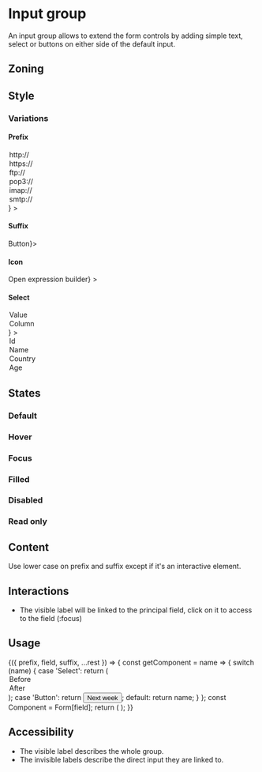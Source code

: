 
<Meta title="Components/Form/Form Field Group" />

# Input group

An input group allows to extend the form controls by adding simple text, select or buttons on either side of the default input.

## Zoning

<FigmaImage
	src="https://www.figma.com/file/qc8oUSyVJM67gSsbTShftt/%F0%9F%93%90-Zoning?node-id=249%3A129"
	alt="zoning image for input groups"
/>

## Style

### Variations

#### Prefix

<FigmaIframe
	light="https://www.figma.com/file/FaYIWpJeP6LwjWr78L8eAr/Forms?node-id=2008%3A1"
	dark="https://www.figma.com/file/FaYIWpJeP6LwjWr78L8eAr/Forms?node-id=2008%3A18"
/>

<Canvas>
	<Story name="select">
		<Form.InputGroup
			label="Input"
			prefix={
				<Form.Select label="Protocol">
					<option selected>http://</option>
					<option>https://</option>
					<option>ftp://</option>
					<option>pop3://</option>
					<option>imap://</option>
					<option>smtp://</option>
				</Form.Select>
			}
		>
			<Form.Url label="Domain" placeholder="www.talend.com" />
		</Form.InputGroup>
	</Story>
</Canvas>

#### Suffix

<FigmaIframe
	light="https://www.figma.com/file/FaYIWpJeP6LwjWr78L8eAr/Forms?node-id=2008%3A50"
	dark="https://www.figma.com/file/FaYIWpJeP6LwjWr78L8eAr/Forms?node-id=2008%3A84"
/>

<Canvas>
	<Story name="button">
		<Form.InputGroup label="Input" suffix={<Button.Secondary>Button</Button.Secondary>}>
			<Form.Text />
		</Form.InputGroup>
	</Story>
</Canvas>

#### Icon

<FigmaIframe
	light="https://www.figma.com/file/FaYIWpJeP6LwjWr78L8eAr/Forms?node-id=2008%3A112"
	dark="https://www.figma.com/file/FaYIWpJeP6LwjWr78L8eAr/Forms?node-id=2008%3A354"
/>

<Canvas>
	<Story name="button--icon">
		<Form.InputGroup
			label="Expression builder"
			suffix={<Button.Icon icon={'talend-wrench'}>Open expression builder</Button.Icon>}
		>
			<Form.Text placeholder="Write your expression or drag element" />
		</Form.InputGroup>
	</Story>
</Canvas>

#### Select

<FigmaIframe
	light="https://www.figma.com/file/FaYIWpJeP6LwjWr78L8eAr/Forms?node-id=2008%3A1010"
	dark="https://www.figma.com/file/FaYIWpJeP6LwjWr78L8eAr/Forms?node-id=2008%3A1040"
/>

<Canvas>
	<Story name="select--select">
		<Form.InputGroup
			label="Input"
			prefix={
				<Form.Select label="Type">
					<option>Value</option>
					<option selected>Column</option>
				</Form.Select>
			}
		>
			<Form.Select label="Column">
				<option>Id</option>
				<option>Name</option>
				<option selected>Country</option>
				<option>Age</option>
			</Form.Select>
		</Form.InputGroup>
	</Story>
</Canvas>

## States

### Default

<FigmaIframe
	light="https://www.figma.com/file/FaYIWpJeP6LwjWr78L8eAr/Forms?node-id=2008%3A406"
	dark="https://www.figma.com/file/FaYIWpJeP6LwjWr78L8eAr/Forms?node-id=2008%3A699"
/>

<Canvas>
	<Story name="default">
		<Form.InputGroup label="Input" prefix="$" suffix=".00">
			<Form.Text />
		</Form.InputGroup>
	</Story>
</Canvas>

### Hover

<FigmaIframe
	light="https://www.figma.com/file/FaYIWpJeP6LwjWr78L8eAr/Forms?node-id=2008%3A449"
	dark="https://www.figma.com/file/FaYIWpJeP6LwjWr78L8eAr/Forms?node-id=2008%3A701"
/>

<Canvas withSource="none">
	<Story name="hover" decorators={[WithSelector.decorator(':hover')]}>
		<Form.InputGroup label="Input" prefix="$" suffix=".00">
			<Form.Text />
		</Form.InputGroup>
	</Story>
</Canvas>

### Focus

<FigmaIframe
	light="https://www.figma.com/file/FaYIWpJeP6LwjWr78L8eAr/Forms?node-id=2008%3A501"
	dark="https://www.figma.com/file/FaYIWpJeP6LwjWr78L8eAr/Forms?node-id=2008%3A703"
/>

<Canvas withSource="none">
	<Story name="focus" decorators={[WithSelector.decorator(':focus-within')]}>
		<Form.InputGroup label="Input" prefix="$" suffix=".00">
			<Form.Text />
		</Form.InputGroup>
	</Story>
</Canvas>

### Filled

<FigmaIframe
	light="https://www.figma.com/file/FaYIWpJeP6LwjWr78L8eAr/Forms?node-id=2008%3A553"
	dark="https://www.figma.com/file/FaYIWpJeP6LwjWr78L8eAr/Forms?node-id=2008%3A705"
/>

<Canvas>
	<Story name="filled">
		<Form.InputGroup label="Input" prefix="$" suffix=".00">
			<Form.Number value="100" />
		</Form.InputGroup>
	</Story>
</Canvas>

### Disabled

<FigmaIframe
	light="https://www.figma.com/file/FaYIWpJeP6LwjWr78L8eAr/Forms?node-id=2008%3A605"
	dark="https://www.figma.com/file/FaYIWpJeP6LwjWr78L8eAr/Forms?node-id=2008%3A707"
/>

<Canvas>
	<Story name="disabled">
		<Form.InputGroup label="Input" prefix="$" suffix=".00" disabled>
			<Form.Number value="100" />
		</Form.InputGroup>
	</Story>
</Canvas>

### Read only

<FigmaIframe
	light="https://www.figma.com/file/FaYIWpJeP6LwjWr78L8eAr/Forms?node-id=2008%3A657"
	dark="https://www.figma.com/file/FaYIWpJeP6LwjWr78L8eAr/Forms?node-id=2008%3A709"
/>

<Canvas>
	<Story name="read-only">
		<Form.InputGroup label="Input" prefix="$" suffix=".00" readOnly>
			<Form.Number value="100" />
		</Form.InputGroup>
	</Story>
</Canvas>

## Content

Use lower case on prefix and suffix except if it's an interactive element.

## Interactions

- The visible label will be linked to the principal field, click on it to access to the field (:focus)

## Usage

<Canvas>
	<Story
		name="usage"
		args={{
			label: 'Repeat',
			prefix: 'until',
			field: 'Date',
			suffix: 'Button',
			required: false,
			disabled: false,
			readOnly: false,
		}}
		argTypes={{
			prefix: {
				description: 'Prefix',
				control: {
					type: 'select',
					options: ['', 'until', 'Select'],
				},
			},
			field: {
				description: 'Field',
				control: {
					type: 'select',
					options: ['Text', 'Number', 'Date', 'Select', 'Datalist', 'Textarea'],
				},
			},
			suffix: {
				description: 'Suffix',
				control: {
					type: 'select',
					options: ['', 'each day at 8:00', 'Button'],
				},
			},
			required: {
				description: 'Field is required or not',
				control: {
					type: 'boolean',
				},
			},
			disabled: {
				description: 'Field is disabled or not',
				control: {
					type: 'boolean',
				},
			},
			readOnly: {
				description: 'Field is read only or not',
				control: {
					type: 'boolean',
				},
			},
		}}
	>
		{({ prefix, field, suffix, ...rest }) => {
			const getComponent = name => {
				switch (name) {
					case 'Select':
						return (
							<Form.Select>
								<option>Before</option>
								<option>After</option>
							</Form.Select>
						);
					case 'Button':
						return <Button>Next week</Button>;
					default:
						return name;
				}
			};
			const Component = Form[field];
			return (
				<Form.InputGroup prefix={getComponent(prefix)} suffix={getComponent(suffix)} {...rest}>
					<Component />
				</Form.InputGroup>
			);
		}}
	</Story>
</Canvas>

<ArgsTable story="usage" />

## Accessibility

- The visible label describes the whole group.
- The invisible labels describe the direct input they are linked to.
